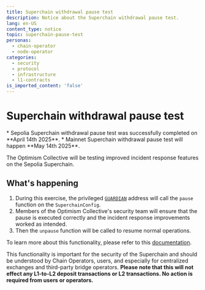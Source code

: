 ```yaml
---
title: Superchain withdrawal pause test
description: Notice about the Superchain withdrawal pause test.
lang: en-US
content_type: notice
topic: superchain-pause-test
personas:
  - chain-operator
  - node-operator
categories:
  - security
  - protocol
  - infrastructure
  - l1-contracts
is_imported_content: 'false'
---
```



# Superchain withdrawal pause test

<Callout type="info">
  *   Sepolia Superchain withdrawal pause test was successfully completed on **April 14th 2025**.
  *   Mainnet Superchain withdrawal pause test will happen **May 14th 2025**.
</Callout>

The Optimism Collective will be testing improved incident response features on the Sepolia Superchain.

## What's happening

1.  During this exercise, the privileged [`GUARDIAN`](/superchain/privileged-roles#guardian) address will call the `pause` function on the `SuperchainConfig`.
2.  Members of the Optimism Collective's security team will ensure that the pause is executed correctly and the incident response improvements worked as intended.
3.  Then the `unpause` function will be called to resume normal operations.

To learn more about this functionality, please refer to this [documentation](/stack/security/pause).

This functionality is important for the security of the Superchain and should be understood by Chain Operators, users, and especially for centralized exchanges and third-party bridge operators. **Please note that this will not effect any L1-to-L2 deposit transactions or L2 transactions. No action is required from users or operators.**

